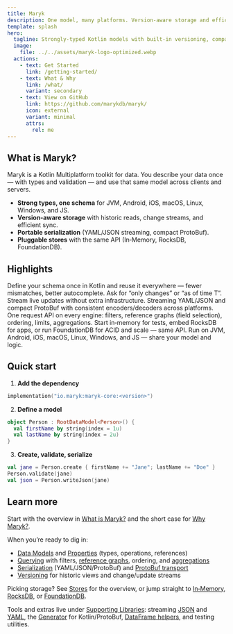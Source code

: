 ```yaml
---
title: Maryk
description: One model, many platforms. Version‑aware storage and efficient queries.
template: splash
hero:
  tagline: Strongly‑typed Kotlin models with built‑in versioning, compact serialization, and a single query API across stores.
  image:
    file: ../../assets/maryk-logo-optimized.webp
  actions:
    - text: Get Started
      link: /getting-started/
    - text: What & Why
      link: /what/
      variant: secondary
    - text: View on GitHub
      link: https://github.com/marykdb/maryk/
      icon: external
      variant: minimal
      attrs:
        rel: me
---
```



## What is Maryk?

Maryk is a Kotlin Multiplatform toolkit for data. You describe your data once — with types and validation — and use that same model across clients and servers.

- **Strong types, one schema** for JVM, Android, iOS, macOS, Linux, Windows, and JS.
- **Version‑aware storage** with historic reads, change streams, and efficient sync.
- **Portable serialization** (YAML/JSON streaming, compact ProtoBuf).
- **Pluggable stores** with the same API (In‑Memory, RocksDB, FoundationDB).

## Highlights

<CardGrid>
	<Card title="One Model" icon="seti:csv">
		Define your schema once in Kotlin and reuse it everywhere — fewer mismatches, better autocomplete.
	</Card>
	<Card title="Versioned Storage" icon="seti:clock">
		Ask for “only changes” or “as of time T”. Stream live updates without extra infrastructure.
	</Card>
	<Card title="Portable Serialization" icon="seti:json">
		Streaming YAML/JSON and compact ProtoBuf with consistent encoders/decoders across platforms.
	</Card>
	<Card title="Unified Queries" icon="seti:plan">
		One request API on every engine: filters, reference graphs (field selection), ordering, limits, aggregations.
	</Card>
	<Card title="Pluggable Stores" icon="seti:db">
		Start in‑memory for tests, embed RocksDB for apps, or run FoundationDB for ACID and scale — same API.
	</Card>
	<Card title="Kotlin Multiplatform" icon="seti:kotlin">
		Run on JVM, Android, iOS, macOS, Linux, Windows, and JS — share your model and logic.
	</Card>
</CardGrid>

## Quick start

1) **Add the dependency**

```kotlin
implementation("io.maryk:maryk-core:<version>")
```

2) **Define a model**

```kotlin
object Person : RootDataModel<Person>() {
  val firstName by string(index = 1u)
  val lastName by string(index = 2u)
}
```

3) **Create, validate, serialize**

```kotlin
val jane = Person.create { firstName += "Jane"; lastName += "Doe" }
Person.validate(jane)
val json = Person.writeJson(jane)
```

## Learn more

Start with the overview in [What is Maryk?](/what/) and the short case for [Why Maryk?](/why/).

When you’re ready to dig in:

- [Data Models](/core-concepts/datamodels/) and [Properties](/core-concepts/properties/) (types, operations, references)
- [Querying](/core-concepts/querying/) with filters, [reference graphs](/core-concepts/querying/reference-graphs/), ordering, and [aggregations](/core-concepts/querying/aggregations/)
- [Serialization](/core-concepts/serialization/) (YAML/JSON/ProtoBuf) and [ProtoBuf transport](/core-concepts/serialization/protobuf-transport/)
- [Versioning](/core-concepts/versioning/) for historic views and change/update streams

Picking storage? See [Stores](/stores/) for the overview, or jump straight to
[In‑Memory](/stores/memory/), [RocksDB](/stores/rocksdb/), or [FoundationDB](/stores/foundationdb/).

Tools and extras live under [Supporting Libraries](/support/): streaming [JSON](/support/json/) and [YAML](/support/yaml/), the
[Generator](/support/generator/) for Kotlin/ProtoBuf, [DataFrame helpers](/support/dataframe/), and testing utilities.
